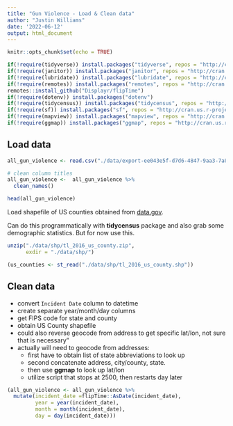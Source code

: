 ```yaml
---
title: "Gun Violence - Load & Clean data"
author: "Justin Williams"
date: '2022-06-12'
output: html_document
---
```


```r
knitr::opts_chunk$set(echo = TRUE)
```

```r
if(!require(tidyverse)) install.packages("tidyverse", repos = "http://cran.us.r-project.org" )
if(!require(janitor)) install.packages("janitor", repos = "http://cran.us.r-project.org")
if(!require(lubridate)) install.packages("lubridate", repos = "http://cran.us.r-project.org")
if(!require(remotes)) install.packages("remotes", repos = "http://cran.us.r-project.org")
remotes::install_github("Displayr/flipTime")
if(!require(dotenv)) install.packages("dotenv")
if(!require(tidycensus)) install.packages("tidycensus", repos = "http://cran.us.r-project.org")
if(!require(sf)) install.packages("sf", repos = "http://cran.us.r-project.org")
if(!require(mapview)) install.packages("mapview", repos = "http://cran.us.r-project.org")
if(!require(ggmap)) install.packages("ggmap", repos = "http://cran.us.r-project.org")
```


## Load data

```r
all_gun_violence <- read.csv("./data/export-ee043e5f-d7d6-4847-9aa3-7a86fcec4f5a.csv")

# clean column titles
all_gun_violence <-  all_gun_violence %>% 
  clean_names()

head(all_gun_violence)
```

Load shapefile of US counties obtained from
[data.gov](https://catalog.data.gov/dataset/tiger-line-shapefile-2016-nation-u-s-current-county-and-equivalent-national-shapefile).

Can do this programmatically with **tidycensus** package and also grab some demographic statistics. But for now use this. 

```r
unzip("./data/shp/tl_2016_us_county.zip",
      exdir = "./data/shp/")

(us_counties <- st_read("./data/shp/tl_2016_us_county.shp"))
```

## Clean data

- convert `Incident Date` column to datetime
- create separate year/month/day columns
- get FIPS code for state and county
- obtain US County shapefile
- could also reverse geocode from address to get specific lat/lon, not sure that is necessary"
- actually will need to geocode from addresses:
  - first have to obtain list of state abbreviations to look up
  - second concatenate address, city/county, state.
  - then use **ggmap** to look up lat/lon
  - utilize script that stops at 2500, then restarts day later
  

```r
(all_gun_violence <- all_gun_violence %>% 
  mutate(incident_date =flipTime::AsDate(incident_date),
         year = year(incident_date),
         month = month(incident_date),
         day = day(incident_date)))
```

